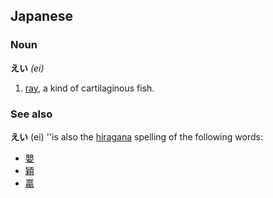 ==Japanese==
===Noun===
'''えい''' ''(ei)''
# [[ray]], a kind of cartilaginous fish.

===See also===
'''えい''' (ei) ''is also the [[hiragana]] spelling of the following words:
* [[嬰]]
* [[穎]]
* [[贏]]